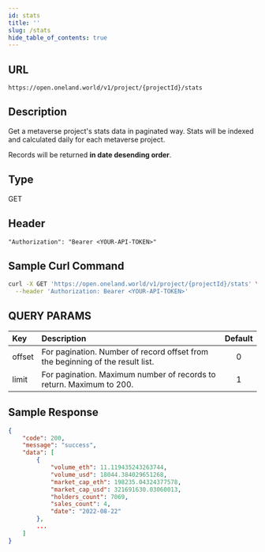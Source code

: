 ```yaml
---
id: stats
title: ''
slug: /stats
hide_table_of_contents: true
---
```


## URL

```
https://open.oneland.world/v1/project/{projectId}/stats
```

## Description

Get a metaverse project's stats data in paginated way. Stats will be indexed and calculated daily for each metaverse project.

Records will be returned **in date desending order**.

## Type

GET

## Header

```
"Authorization": "Bearer <YOUR-API-TOKEN>"
```

## Sample Curl Command
```sh
curl -X GET 'https://open.oneland.world/v1/project/{projectId}/stats' \
  --header 'Authorization: Bearer <YOUR-API-TOKEN>'
```

## QUERY PARAMS

| Key      | Description | Default       |
| :---     |    :---     | :----:        |
| offset   | For pagination. Number of record offset from the beginning of the result list. | 0   |
| limit    | For pagination. Maximum number of records to return. Maximum to 200.           | 1   |

## Sample Response

```json
{
    "code": 200,
    "message": "success",
    "data": [
        {
            "volume_eth": 11.119435243263744,
            "volume_usd": 18044.384029651268,
            "market_cap_eth": 198235.04324377578,
            "market_cap_usd": 321691630.03060013,
            "holders_count": 7069,
            "sales_count": 4,
            "date": "2022-08-22"
        },
        ...
    ]
}
```